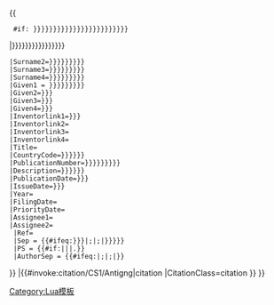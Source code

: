 <includeonly>{{
  #if: {{{inventor-surname|{{{inventor1-surname|{{{inventor-last|{{{inventor1-last|{{{inventor|{{{invent1|{{{invent-1|{{{country-code|{{{3|}}}}}}}}}}}}}}}}}}}}}}}}}}}
<!--
    CITATIONS FOR PATENTS
-->
|{{Citation/patent
 |Surname1 = {{{inventor-surname|{{{inventor1-surname|{{{inventor-last|{{{inventor1-last|{{{inventor|{{{invent-1|{{{invent1|}}}}}}}}}}}}}}}}}}}}}
 |Surname2={{{inventor2-surname|{{{inventor2-last|{{{inventor2|{{{invent2|}}}}}}}}}}}}
 |Surname3={{{inventor3-surname|{{{inventor3-last|{{{inventor3|{{{invent3|}}}}}}}}}}}}
 |Surname4={{{inventor4-surname|{{{inventor4-last|{{{inventor4|{{{invent4|}}}}}}}}}}}}
 |Given1 = {{{inventor-given|{{{inventor1-given|{{{inventor-first|{{{inventor1-first|}}}}}}}}}}}}
 |Given2={{{inventor2-given|{{{inventor2-first|}}}}}}
 |Given3={{{inventor3-given|{{{inventor3-first|}}}}}}
 |Given4={{{inventor4-given|{{{inventor4-first|}}}}}}
 |Inventorlink1={{{inventorlink1|{{{inventorlink|}}}}}}
 |Inventorlink2={{{inventorlink2|}}}
 |Inventorlink3={{{inventorlink3|}}}
 |Inventorlink4={{{inventorlink4|}}}
 |Title={{{title|}}}
 |CountryCode={{{country-code|{{{country|{{{1|}}}}}}}}}
 |PublicationNumber={{{publication-number|{{{patent-number|{{{number|{{{2|}}}}}}}}}}}}
 |Description={{{description|{{{status|{{{3|}}}}}}}}}
 |PublicationDate={{{publication-date|{{{pubdate|}}}}}}
 |IssueDate={{{issue-date|{{{gdate|}}}}}}
 |Year={{{year}}}
 |FilingDate={{{fdate|}}}
 |PriorityDate={{{pridate|}}}
 |Assignee1={{{assign1|}}}
 |Assignee2={{{assign2|}}}
  |Ref={{{ref|harv}}}
  |Sep = {{#ifeq:{{{separator|{{{seperator}}}}}}|;|&#059;|{{{separator|{{{seperator|,}}}}}}}}
  |PS = {{#if:{{{quote|}}}||{{{postscript|}}}|.}}
  |AuthorSep = {{#ifeq:{{{author-separator|}}}|;|&#059;|{{{author-separator|&#059;}}}}}&#32;
}}<!--
    CITATIONS FOR THINGS LIKE BOOKS AND PERIODICALS
-->
|{{#invoke:citation/CS1/Antigng|citation
|CitationClass=citation
<!-- |separator=,
|ref=harv
|postscript= -->
}}
}}</includeonly><noinclude>
{{documentation|content=
'''Template:Citation/new'''使用[[Module:Citation/CS1/sandbox]]页面的[[Lua]]脚本接口格式化引用。仅供模板测试，不用于条目。
}}

[[Category:Lua模板]]
</noinclude>